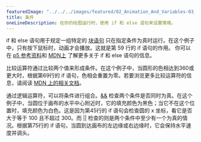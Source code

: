 ---
featuredImage: "../../../images/featured/02_Animation_And_Variables-03_Conditions-thumbnail.png"
title: 条件
oneLineDescription: 在你的绘图运行时，使用 if 和 else 语句来设置情境。
---

if 和 else 语句用于规定一组特定的 <a href="https://developer.mozilla.org/en-US/docs/Web/JavaScript/Reference/Statements/block" target="_blank">块语句</a> 只在指定条件为真时运行。在这个例子中，只有按下鼠标时，动画才会播放。这就是第 59 行的 if 语句的作用。 你可以在 <a href="https://p5js.org/reference/p5/if-else">p5 参考资料</a>和 <a href="https://developer.mozilla.org/en-US/docs/Learn/JavaScript/Building_blocks/conditionals" target="_blank">MDN上</a> 了解更多关于 if 和 else 语句的信息。


比较运算符通过比较两个值来形成条件。在这个例子中，当圆形的色相达到360或更大时，根据第69行的 if 语句，色相会重置为零。若要浏览更多比较运算符的信息，请阅读 <a href="https://developer.mozilla.org/en-US/docs/Web/JavaScript/Reference/Operators#relational_operators" target="_blank">MDN 上的相关文档</a>。

通过逻辑运算符，可以将条件进行组合。<a href="https://developer.mozilla.org/en-US/docs/Web/JavaScript/Reference/Operators/Logical_AND" target="_blank">&amp;&amp;</a> 检查两个条件是否同时为真。在这个例子中，当圆位于画布的水平中心附近时，它的填充颜色为黑色；当它不在这个位置时，填充颜色为白色。这是因为第45行的 if 语句会检查圆的 x 坐标，看它是否大于等于 100 且不超过 300。而 <a href="https://developer.mozilla.org/en-US/docs/Web/JavaScript/Reference/Operators/Logical_OR" target="_blank">||</a> 检查的则是两个条件中至少有一个为真的情况。根据第75行的 if 语句，当圆到达画布的左边缘或右边缘时，它会保持水平速度并调头。
